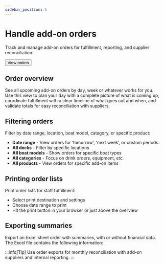 ```yaml
---
sidebar_position: 5
---
```



# Handle add-on orders

Track and manage add-on orders for fulfillment, reporting, and supplier reconciliation.

<Button href="https://dashboard.letsbook.app/orders">View orders</Button>

## Order overview

See all upcoming add-on orders by day, week or whatever works for you. Use this view to plan your day with a complete picture of what is coming up, coordinate fulfillment with a clear timeline of what goes out and when, and validate totals for easy reconciliation with suppliers.

## Filtering orders

Filter by date range, location, boat model, category, or specific product:

- **Date range** - View orders for 'tomorrow', 'next week', or custom periods
- **All docks** - Filter by specific locations
- **All boat models** - Show orders for specific boat types
- **All categories** - Focus on drink orders, equipment, etc.
- **All products** - View orders for specific add-on items

## Printing order lists

Print order lists for staff fulfillment:

- Select print destination and settings
- Choose date range to print
- Hit the print button in your browser or just above the overview

## Exporting summaries

Export an Excel sheet order with summaries, with or without financial data. The Excel file contains the following information:

:::info[Tip]
Use order exports for monthly reconciliation with add-on suppliers and internal reporting.
:::

